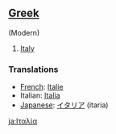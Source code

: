 ==[[Greek]]== 
(Modern)

# [[Italy]]

===Translations===

*[[French]]: [[Italie]]
*Italian: [[Italia]]
*[[Japanese]]: [[イタリア]] (itaria)
[[ja:Ιταλία]]